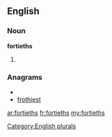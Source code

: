 ==English==

===Noun===
'''fortieths'''

# {{plural of|[[fortieth]]}}

===Anagrams===
* {{alphagram|efhiorstt}}
* [[frothiest#English|frothiest]]

[[Category:English plurals]]

[[ar:fortieths]]
[[fr:fortieths]]
[[my:fortieths]]